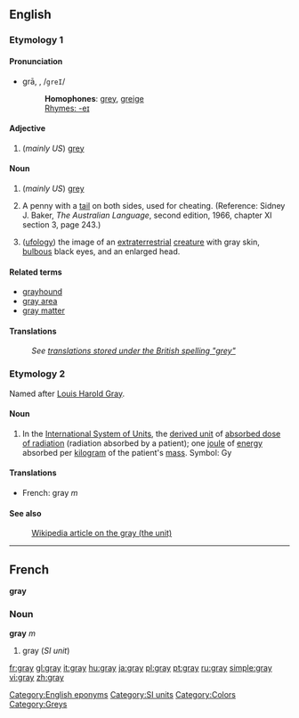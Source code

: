 {{see|Gray}}
==English==
<!--If you edit this entry, please also edit the following entry to ensure these two entries remain in synchrony:
grey-->

===Etymology 1===

====Pronunciation====
*grā, {{IPA|/ɡreɪ/}}, /<tt>greI</tt>/
*:'''Homophones''': [[grey]], [[greige]]
*:[[Rhymes:English:-eɪ|Rhymes: -eɪ]]

====Adjective====
{{en-adj|er}}

#(''mainly US'') [[grey]]

====Noun====
{{en-noun}}

#(''mainly US'') [[grey]]
# {{two-up}} A penny with a [[tail]] on both sides, used for cheating.  (Reference: Sidney J. Baker, ''The Australian Language'', second edition, 1966, chapter XI section 3, page 243.)
# ([[ufology]]) the image of an [[extraterrestrial]] [[creature]] with gray skin, [[bulbous]] black eyes, and an enlarged head.

====Related terms====
*[[grayhound]]
*[[gray area]]
*[[gray matter]]

====Translations====
:''See [[grey#Translations|translations stored under the British spelling "grey"]]''

===Etymology 2===
Named after [[w:Louis Harold Gray|Louis Harold Gray]].

====Noun====
#In the [[International System of Units]], the [[derived unit]] of [[absorbed dose of radiation]] (radiation absorbed by a patient); one [[joule]] of [[energy]] absorbed per [[kilogram]] of the patient's [[mass]].  Symbol: Gy

====Translations====
*French: gray ''m''

====See also====
:[[w:gray_(unit)|Wikipedia article on the gray (the unit)]]

[[Category:English eponyms]]
[[Category:SI units]]

----

==French==
'''gray'''

===Noun===
'''gray''' ''m''
# gray (''SI unit'')

[[Category:Colors]]
[[Category:Greys]]

[[fr:gray]]
[[gl:gray]]
[[it:gray]]
[[hu:gray]]
[[ja:gray]]
[[pl:gray]]
[[pt:gray]]
[[ru:gray]]
[[simple:gray]]
[[vi:gray]]
[[zh:gray]]